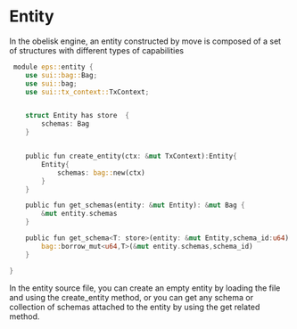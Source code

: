 # Entity

In the obelisk engine, an entity constructed by move is composed of a set of structures with different types of capabilities

```rust
 module eps::entity {
    use sui::bag::Bag;
    use sui::bag;
    use sui::tx_context::TxContext;


    struct Entity has store  {
        schemas: Bag
    }


    public fun create_entity(ctx: &mut TxContext):Entity{
        Entity{
            schemas: bag::new(ctx)
        }
    }

    public fun get_schemas(entity: &mut Entity): &mut Bag {
        &mut entity.schemas
    }

    public fun get_schema<T: store>(entity: &mut Entity,schema_id:u64): &mut T {
        bag::borrow_mut<u64,T>(&mut entity.schemas,schema_id)
    }

}

```

In the entity source file, you can create an empty entity by loading the file and using the create_entity method, or you can get any schema or collection of schemas attached to the entity by using the get related method.

